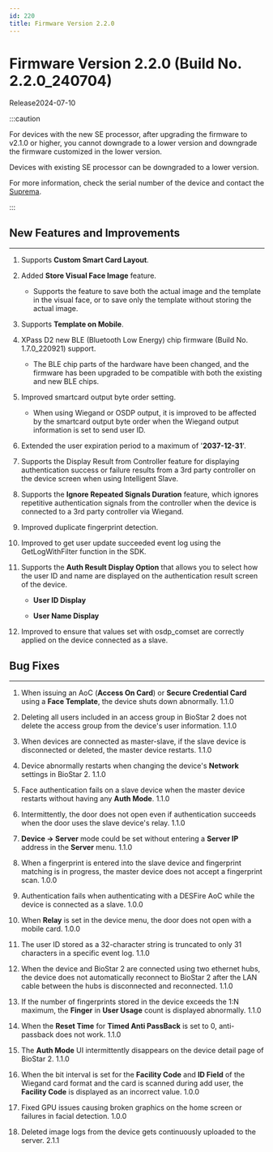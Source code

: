 ```yaml
---
id: 220
title: Firmware Version 2.2.0
---
```


# Firmware Version 2.2.0 (Build No. 2.2.0_240704)

Release<Separator/>2024-07-10

:::caution

For devices with the new SE processor, after upgrading the firmware to v2.1.0 or higher, you cannot downgrade to a lower version and downgrade the firmware customized in the lower version.

Devices with existing SE processor can be downgraded to a lower version.

For more information, check the serial number of the device and contact the [Suprema](https://supremainc.com).

:::

## New Features and Improvements

---

1. Supports **Custom Smart Card Layout**.

1. Added **Store Visual Face Image** feature.

    - Supports the feature to save both the actual image and the template in the visual face, or to save only the template without storing the actual image.

1. Supports **Template on Mobile**.

1. XPass D2 new BLE (Bluetooth Low Energy) chip firmware (Build No. 1.7.0_220921) support.

    - The BLE chip parts of the hardware have been changed, and the firmware has been upgraded to be compatible with both the existing and new BLE chips.

1. Improved smartcard output byte order setting.

    - When using Wiegand or OSDP output, it is improved to be affected by the smartcard output byte order when the Wiegand output information is set to send user ID.

1. Extended the user expiration period to a maximum of '**2037-12-31**'.

1. Supports the Display Result from Controller feature for displaying authentication success or failure results from a 3rd party controller on the device screen when using Intelligent Slave.

1. Supports the **Ignore Repeated Signals Duration** feature, which ignores repetitive authentication signals from the controller when the device is connected to a 3rd party controller via Wiegand.

1. Improved duplicate fingerprint detection.

1. Improved to get user update succeeded event log using the GetLogWithFilter function in the SDK.

1. Supports the **Auth Result Display Option** that allows you to select how the user ID and name are displayed on the authentication result screen of the device.

    - **User ID Display**

    - **User Name Display**

1. Improved to ensure that values set with osdp_comset are correctly applied on the device connected as a slave.

## Bug Fixes

---

<BugLists>

1. When issuing an AoC (**Access On Card**) or **Secure Credential Card** using a **Face Template**, the device shuts down abnormally. <Badge>1.1.0</Badge>

1. Deleting all users included in an access group in BioStar 2 does not delete the access group from the device's user information. <Badge>1.1.0</Badge>

1. When devices are connected as master-slave, if the slave device is disconnected or deleted, the master device restarts. <Badge>1.1.0</Badge>

1. Device abnormally restarts when changing the device's **Network** settings in BioStar 2. <Badge>1.1.0</Badge>

1. Face authentication fails on a slave device when the master device restarts without having any **Auth Mode**. <Badge>1.1.0</Badge>

1. Intermittently, the door does not open even if authentication succeeds when the door uses the slave device's relay. <Badge>1.1.0</Badge>

1. **Device -\> Server** mode could be set without entering a **Server IP** address in the **Server** menu. <Badge>1.1.0</Badge>

1. When a fingerprint is entered into the slave device and fingerprint matching is in progress, the master device does not accept a fingerprint scan. <Badge>1.0.0</Badge>

1. Authentication fails when authenticating with a DESFire AoC while the device is connected as a slave. <Badge>1.0.0</Badge>

1. When **Relay** is set in the device menu, the door does not open with a mobile card. <Badge>1.0.0</Badge>

1. The user ID stored as a 32-character string is truncated to only 31 characters in a specific event log. <Badge>1.1.0</Badge>

1. When the device and BioStar 2 are connected using two ethernet hubs, the device does not automatically reconnect to BioStar 2 after the LAN cable between the hubs is disconnected and reconnected. <Badge>1.1.0</Badge>

1. If the number of fingerprints stored in the device exceeds the 1:N maximum, the **Finger** in **User Usage** count is displayed abnormally. <Badge>1.1.0</Badge>

1. When the **Reset Time** for **Timed Anti PassBack** is set to 0, anti-passback does not work. <Badge>1.1.0</Badge>

1. The **Auth Mode** UI intermittently disappears on the device detail page of BioStar 2. <Badge>1.1.0</Badge>

1. When the bit interval is set for the **Facility Code** and **ID Field** of the Wiegand card format and the card is scanned during add user, the **Facility Code** is displayed as an incorrect value. <Badge>1.0.0</Badge>

1. Fixed GPU issues causing broken graphics on the home screen or failures in facial detection. <Badge>1.0.0</Badge>

1. Deleted image logs from the device gets continuously uploaded to the server. <Badge>2.1.1</Badge>

</BugLists>